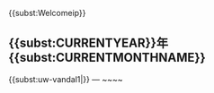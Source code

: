 {{<includeonly></includeonly>subst:Welcomeip}}
=={{<includeonly></includeonly>subst:CURRENTYEAR}}年{{<includeonly></includeonly>subst:CURRENTMONTHNAME}}==
{{<includeonly></includeonly>subst:uw-vandal1|{{{1}}}}} — ~~<includeonly></includeonly>~~